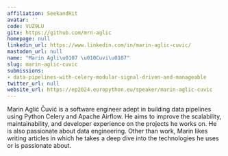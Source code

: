 ```yaml
---
affiliation: SeekandHit
avatar: ''
code: VUZ9LU
gitx: https://github.com/mrn-aglic
homepage: null
linkedin_url: https://www.linkedin.com/in/marin-aglic-cuvic/
mastodon_url: null
name: "Marin Agli\u0107 \u010Cuvi\u0107"
slug: marin-aglic-cuvic
submissions:
- data-pipelines-with-celery-modular-signal-driven-and-manageable
twitter_url: null
website_url: https://ep2024.europython.eu/speaker/marin-aglic-cuvic
---
```


Marin Aglić Čuvić is a software engineer adept in building data pipelines using Python Celery and Apache Airflow. He aims to improve the scalability, maintainability, and developer experience on the projects he works on. He is also passionate about data engineering.
Other than work, Marin likes writing articles in which he takes a deep dive into the technologies he uses or is passionate about.
